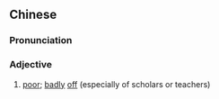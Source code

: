 ==Chinese==
{{zh-forms}}

===Pronunciation===
{{zh-pron
|m=qīngkǔ
|c=cing1 fu2
|mn=chheng-khó͘
|cat=a
}}

===Adjective===
{{zh-adj}}

# [[poor]]; [[badly]] [[off]] (especially of scholars or teachers)